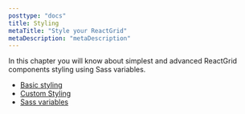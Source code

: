 ```yaml
---
posttype: "docs"
title: Styling
metaTitle: "Style your ReactGrid"
metaDescription: "metaDescription"
---
```


In this chapter you will know about simplest and advanced ReactGrid components styling using Sass variables.

- [Basic styling](link)
- [Custom Styling](link)
- [Sass variables](link)